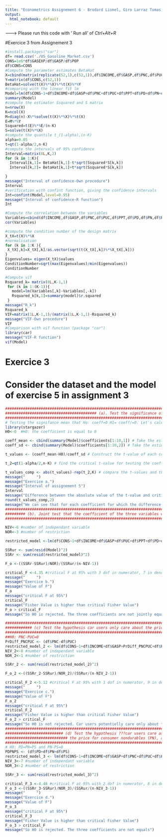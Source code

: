 ```yaml
---
title: "Econometrics Assignement 6 - Brodard Lionel, Giro Larraz Tomas, Marchal Antoine, Schonenberger Ivan"
output: 
  html_notebook: default
---
```



------->  Please run this code with ' Run all' of *Ctrl+Alt+R*


#Exercice 3 from Assignement 3
```r
#install.packages("car")
df= read.csv('./US_Gasoline_Market.csv')
CONS=1e6*df$GASEXP/df$GASP/df$POP
df$CONS=CONS
#Compute the parameter estimates BetaHat
X=cbind(matrix(replicate(52,1),c(52,1)),df$INCOME,df$GASP,df$PNC,df$PUC,df$PPT,df$PD,df$PN,df$PS,df$YEAR)
Y=matrix(df$CONS,c(52,1))
BetaHat=solve(t(X)%*%X)%*%t(X)%*%Y
#comparing with the linear fit lm
Model=lm(df$CONS~1+df$INCOME+df$GASP+df$PNC+df$PUC+df$PPT+df$PD+df$PN+df$PS+df$YEAR)
summary(Model)
#compute the estimator Ssquared and S matrix
n=nrow(X)
K=ncol(X)
M=diag(n)-X%*%solve(t(X)%*%X)%*%t(X)
E=M%*%Y
Ssquared=t(E)%*%E/(n-K)
S=solve(t(X)%*%X)
#compute the quantile t_(1-alpha),(n-K)
alpha=0.05
t=qt(1-alpha/2,n-K)
#compute the intervals of 95% confidence
Interval=matrix(0L,K,2)
for (k in 1:K){
  Interval[k,1]= BetaHat[k,1]-t*sqrt(Ssquared*S[k,k])
  Interval[k,2]= BetaHat[k,1]+t*sqrt(Ssquared*S[k,k])

}
message("Interval of confidence-Own procedure")
Interval
#verification with confint function, giving the confidence intervals
Int=confint(Model,level=0.95)
message("Interval of confidence-R function")
Int

#Compute the correlation between the variables
Variables=cbind(df$INCOME,df$GASP,df$PNC,df$PUC,df$PPT,df$PD,df$PN,df$PS,df$YEAR)
cor(Variables)

#compute the condition number of the design matrix
X_tX=t(X)%*%X
#normalisation
for (k in 1:K ){
 X_tX[,k]=X_tX[,k]/as.vector(sqrt(t(X_tX[,k])%*%X_tX[,k]))
}
Eigenvalues= eigen(X_tX)$values
ConditionNumber=sqrt(max(Eigenvalues)/min(Eigenvalues))
ConditionNumber

#Compute vif
Rsquared_k= matrix(0L,K-1,1)
 for (k in 1:(K-1)){
   model=lm(Variables[,k]~Variables[,-k])
   Rsquared_k[k,1]=summary(model)$r.squared
 }
message("R_k")
Rsquared_k
VIF=matrix(1L,K-1,1)/(matrix(1L,K-1,1)-Rsquared_k)
message("VIF-Own procedure")
VIF
#Comparison with vif function (package "car")
library(car)
message("VIF-R function")
vif(Model)
```

# Exercice 3
# Consider the dataset and the model of exercise 5 in assignment 3
```r
#############################################################################################################################################
######################################### (a). Test the significance of each individual coefficient #########################################
#############################################################################################################################################
# Testing the signifance mean that Ho: coeff=0 H1= coeff/=0. Let's calculate the t-value of each coeff (t value because true sigma is unknown)
library(stargazer)
H0<-0  #H0: the coefficient is equal to 0

coeff_mean <- cbind(summary(Model)$coefficients[1:10,1]) # Take the estimated value of each coefficient
coeff_sd <- cbind(summary(Model)$coefficients[1:10,2]) # Take the estimated sd of each coefficient

t_values <- (coeff_mean-H0)/coeff_sd # Construct the t-value of each coefficient

t_2=qt(1-alpha/2,n-K) # find the critical t-value for testing the coefficient at 95%

t_values_comp <- abs(t_values)-rep(t_2,K) # compare the t-values and the critical t-value for each coefficient
message("     ")
message("Exercice a.")
message("Interval of assignement 5")
Interval
message("Difference between the absolute value of the t-value and critical t-value for each coefficient")
round(t_values_comp,2)
message("We can see that for each coefficient for which the difference between the absolute value of the t-value and critical t-value is smaller than 0, 0 is inside the interval confidence of this coefficient ")
#############################################################################################################################################
######### (b). Joint test that the coefficient of the three variables with highest variance inflation factor are jointly equal to 0 #########
#############################################################################################################################################

NIV<-6 #number of independant variable
NOR<-3 #number of restriction

restricted_model <-lm(df$CONS~1+df$INCOME+df$GASP+df$PUC+df$PPT+df$PD+df$YEAR) #make a restricted regression by removing the 3 variables that are tested to be equal to zeros (if equal to H0 is accepted, it means that the restricted model and the unrestriced model have the same regression)

SSRur <- sum(resid(Model)^2)
SSRr <- sum(resid(restricted_model)^2)

F_o <-((SSRr-SSRur)/NOR)/(SSRur/(n-NIV-1))

critical_F <-4.35 #critical F at 95% with 3 dof in numerator, 7 in denominator
message("     ")
message("Exercice b.")
message("Value of F")
F_o
message("critical F at 95%")
critical_F
message("Fisher Value is higher than critical Fisher Value")
F_o > critical_F
message("So H0 is rejected. The three coefficients are not jointly equal to 0")

#############################################################################################################################################
############ (c) Test the hypothesis car users only care about the price difference between new cars (PNC) and used cars (PUC) ############
#############################################################################################################################################
##H0: PNC-PUC=0
PrDiff_PNCPUC <- (df$PNC-df$PUC)
restricted_model_2 <- lm(df$CONS~1+df$INCOME+df$GASP+PrDiff_PNCPUC+df$PPT+df$PD+df$PN+df$PS+df$YEAR)
NIV_2<-8 #number of independant variable
NOR_2<-1 #number of restriction

SSRr_2 <- sum(resid(restricted_model_2)^2)

F_o_2 <-((SSRr_2-SSRur)/NOR_2)/(SSRur/(n-NIV_2-1))

critical_F_2 <-5.12 #critical F at 95% with 1 dof in numerator, 9 in denominator
message("     ")
message("Exercice c.")
message("Value of F")
F_o_2
message("critical F at 95%")
critical_F_2
message("Fisher Value is higher than critical Fisher Value")
F_o_2 > critical_F
message("So H0 is not rejected. Car users potentielly care only about the price difference")
#############################################################################################################################################
########################## (d) Test the hypothesis ???car users care as much for the price for consumer durables (PD),#########################  
############################ the price for consumer nondurables (PN), and the price for consumer services (PS)??? #############################
#############################################################################################################################################
# H0: PD=PN=PS and PN-PS=0
PDPNPS <- (df$PD+df$PN+df$PS)
restricted_model_3 <- lm(df$CONS~1+df$INCOME+df$GASP+df$PNC+df$PUC+df$PPT+PDPNPS+df$YEAR)
NIV_3<-7 #number of independant variable
NOR_3<-2 #number of restriction

SSRr_3 <- sum(resid(restricted_model_3)^2)

critical_F_3 <-4.46 #critical F at 95% with 2 dof in numerator, 8 in denominator
F_o_3 <-((SSRr_3-SSRur)/NOR_3)/(SSRur/(n-NIV_3-1))
message("     ")
message("Exercice d.")
message("Value of F")
F_o_3
message("critical F at 95%")
critical_F_3
message("Fisher Value is higher than critical Fisher Value")
F_o_3 > critical_F
message("So H0 is rejected. The three coefficients are not equals")


```

